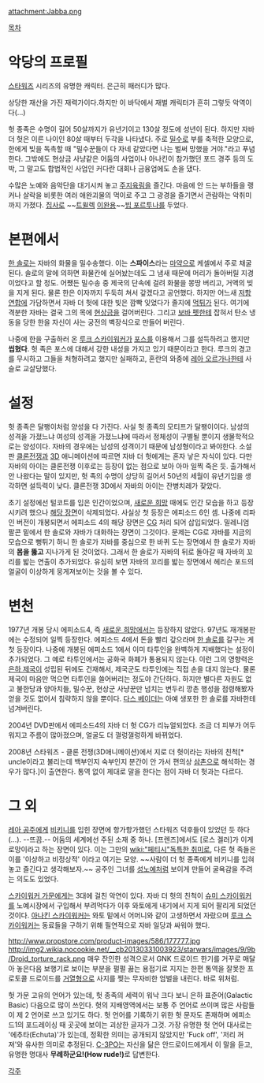 attachment:Jabba.png

[[목차]]

= 악당의 프로필 =
[[스타워즈]] 시리즈의 유명한 캐릭터. 은근히 패러디가 많다.

상당한 재산을 가진 재력가이다.하지만 이 바닥에서 재벌 캐릭터가 흔히 그렇듯 악역이다(...)

헛 종족은 수명이 길어 50살까지가 유년기이고 130살 정도에 성년이 된다. 하지만 자바 더 헛은 이른 나이인 80살 때부터 두각을 나타냈다. 주로 [[밀수]]로 부를 축적한 모양으로, 한에게 빚을 독촉할 때 "밀수꾼들이 다 자네 같았다면 나는 벌써 망했을 거야."라고 푸념한다. 그밖에도 현상금 사냥같은 어둠의 사업이나 아나킨이 참가했던 포드 경주 등의 도박, 그 말고도 합법적인 사업인 커다란 대회나 금융업에도 손을 댔다. 

수많은 노예와 음악단을 대기시켜 놓고 [[주지육림]]을 즐긴다. 마음에 안 드는 부하들을 랭커나 살락을 비롯한 여러 애완괴물의 먹이로 주고 그 광경을 즐기면서 관람하는 악취미까지 가졌다. [[집사]]로 ~~[[트윌렉]] [[이완용]]~~[[빕 포르투나]]를 두었다.

= 본편에서 =
[[한 솔로]]는 자바의 화물을 밀수송했다. 이는 '''스파이스'''라는 [[마약]]으로 케셀에서 주로 채굴된다. 솔로의 말에 의하면 화물칸에 실어놨는데도 그 냄새 때문에 머리가 돌아버릴 지경이었다고 할 정도. 어쨌든 밀수송 중 제국의 단속에 걸려 화물을 몽땅 버리고, 거액의 빚을 지게 된다. 물론 한은 이자까지 두둑히 쳐서 갚겠다고 공언했다. 하지만 어느새 [[저항 연합]]에 가담하면서 자바 더 헛에 대한 빚은 깜빡 잊었다가 졸지에 [[먹튀]]가 된다. 여기에 격분한 자바는 결국 그의 목에 [[현상금]]을 걸어버린다. 그리고 [[보바 펫]]한테 잡혀서 탄소 냉동을 당한 한을 자신이 사는 궁전의 벽장식으로 만들어 버린다. 

나중에 한을 구출하러 온 [[루크 스카이워커]]가 [[포스]]를 이용해서 그를 설득하려고 했지만 '''씹혔다'''. 헛 족은 포스에 대해서 강한 내성을 가지고 있기 때문이라고 한다. 루크의 경고를 무시하고 그들을 처형하려고 했지만 실패하고, 혼란의 와중에 [[레아 오르가나]]한테 사슬로 교살당했다.

= 설정 =
헛 종족은 달팽이처럼 양성을 다 가진다. 사실 헛 종족의 모티프가 달팽이이다. 남성의 성격을 가졌느냐 여성의 성격을 가졌느냐에 따라서 정체성이 구별될 뿐이지 생물학적으로는 양성이다. 자바의 경우에는 남성의 성격이기 때문에 남성형이라고 봐야한다. 소설판 [[클론전쟁]]과 [[3D]] 애니메이션에 따르면 자바 더 헛에게는 혼자 낳은 자식이 있다. 다만 자바의 아이는 클론전쟁 이후로는 등장이 없는 점으로 보아 아마 일찍 죽은 듯. 출가해서 안 나왔다는 말이 있지만, 헛 족의 수명이 상당히 길어서 50년의 세월이 유년기임을 생각하면 설득력이 낮다. 클론전쟁 3D에서 자바의 아이는 잔병치레가 잦았다.

초기 설정에선 털코트를 입은 인간이었으며, [[새로운 희망]] 때에도 인간 모습을 하고 등장시키려 했으나 [http://www.youtube.com/watch?v=4Sf4eb9l__4 해당 장면]이 삭제되었다. 사실상 첫 등장은 에피소드 6인 셈. 나중에 리파인 버전이 개봉되면서 에피소드 4의 해당 장면은 [[CG]] 처리 되어 삽입되었다. 밀레니엄 팔콘 밑에서 한 솔로와 자바가 대화하는 장면이 그것이다. 문제는 CG로 자바를 지금의 모습으로 뻥튀기 하니 한 솔로가 자바를 중심으로 한 바퀴 도는 장면에서 한 솔로가 자바의 '''몸을 뚫고''' 지나가게 된 것이었다. 그래서 한 솔로가 자바의 뒤로 돌아갈 때 자바의 꼬리를 밟는 연출이 추가되었다. 유심히 보면 자바의 꼬리를 밟는 장면에서 헤리슨 포드의 얼굴이 이상하게 뭉게져보이는 것을 볼 수 있다.

= 변천 =
1977년 개봉 당시 에피소드4, 즉 [[새로운 희망]]에서는 등장하지 않았다. 97년도 재개봉판에는 수정되어 일찍 등장한다. 에피소드 4에서 돈을 빨리 갚으라며 [[한 솔로]]를 갈구는 게 첫 등장이다. 나중에 개봉된 에피소드 1에서 이미 타투인을 완벽하게 지배했다는 설정이 추가되었다. 그 예로 타투인에서는 공화국 화폐가 통용되지 않는다. 이런 그의 영향력은 [[은하 제국]]이 성립된 뒤에도 건재해서, 제국군도 타투인에는 직접 손을 대지 않는다. 물론 제국이 마음만 먹으면 타투인을 쓸어버리는 정도야 간단하다. 하지만 별다른 자원도 없고 불한당과 양아치들, 밀수꾼, 현상군 사냥꾼만 넘치는 변두리 깡촌 행성을 점령해봤자 얻을 것도 없어서 침략하지 않을 뿐이다. [[다스 베이더]]는 아예 생포한 한 솔로를 자바한테 넘겨버린다.

2004년 DVD판에서 에피소드4의 자바 더 헛 CG가 리뉴얼되었다. 조금 더 피부가 어두워지고 주름이 많아졌으며, 얼굴도 더 껄렁껄렁하게 바뀌었다.

2008년 스타워즈 - 클론 전쟁(3D애니메이션)에서 지로 더 헛이라는 자바의 친척[* uncle이라고 불리는데 백부인지 숙부인지 분간이 안 가서 편의상 [[삼촌]]으로 해석하는 경우가 많다.]이 출연한다. 통역 없이 제대로 말을 한다는 점이 자바 더 헛과는 다르다. 

= 그 외 =
[[레아 오르가나|레아 공주]]에게 [[비키니]]를 입힌 장면에 항가항가했던 스타워즈 덕후들이 있었던 듯 하다(…). --뜨끔.-- 어둠의 세계에선 주된 소재 중 하나. [프렌즈]에서도 [로스 겔러]가 이게 로망이라고 하는 장면이 있다. 이는 그만의 [[wiki:"페티시"독특한 취미]]로, 다른 헛 족들은 이를 '이상하고 비정상적' 이라고 여기는 모양. ~~사람이 더 헛 종족에게 비키니를 입혀놓고 즐긴다고 생각해보자.~~ 공주인 그녀를 [[성노예]]처럼 보이게 만들어 굴욕감을 주려는 의도도 있었다.

[[스카이워커 가문]]에게는 3대에 걸친 악연이 있다. 자바 더 헛의 친척이 [[슈미 스카이워커]]를 노예시장에서 구입해서 부려먹다가 이후 와토에게 내기에서 지게 되어 팔리게 되었던 것이다. [[아나킨 스카이워커]]는 와토 밑에서 어머니와 같이 고생하면서 자랐으며 [[루크 스카이워커]]는 동료들을 구하기 위해 필연적으로 자바 일당과 싸워야 했다.

http://www.propstore.com/product-images/586/177777.jpg
http://img2.wikia.nocookie.net/__cb20130331003923/starwars/images/9/9b/Droid_torture_rack.png
매우 잔인한 성격으로서 GNK 드로이드 한기를 거꾸로 매달아 놓은다음 보행기로 보이는 부분을 펄펄 끓는 용접기로 지지는 한편 통역을 잘못한 프로토콜 드로이드를 [[거열형]]으로 사지를 찢는 무자비한 엄벌을 내린다. 바로 위처럼.

헛 가문 고유의 언어가 있는데, 헛 종족의 세력이 워낙 크다 보니 은하 표준어(Galactic Basic) 다음으로 많이 쓰인다. 헛의 지배영역에서는 보통 주 언어로 쓰이며 많은 사람들이 제 2 언어로 쓰고 있기도 하다. 헛 언어를 기록하기 위한 헛 문자도 존재하며 에피소드1의 포드레이싱 때 곳곳에 보이는 괴상한 글자가 그것. 가장 유명한 헛 언어 대사로는 '에추타(Echuta)'가 있는데, 정확한 의미는 공개되지 않았지만 'Fuck off', '저리 꺼져'와 유사한 의미로 추정된다.  [[C-3PO]]는 자신을 닮은 안드로이드에게서 이 말을 듣고, 유명한 명대사 '''무례하군요!(How rude!)'''로 답변한다.

[[각주]]
